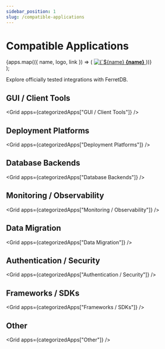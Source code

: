 ```yaml
---
sidebar_position: 1
slug: /compatible-applications
---
```


# Compatible Applications


<!-- markdownlint-disable MD033 -->


  <div style={{ maxWidth: '800px', margin: '0 auto' }}>
    <div
      style={{
        display: 'grid',
        gridTemplateColumns: 'repeat(auto-fit, minmax(160px, 1fr))',
        gap: '1.5rem',
        marginTop: '1rem',
        justifyContent: 'center', // helps prevent single item stretch
      }}
    >
      {apps.map(({ name, logo, link }) => (
        <a
          key={name}
          href={link}
          target="_blank"
          rel="noopener noreferrer"
          className="card"
          style={{
            padding: '1rem',
            textAlign: 'center',
            textDecoration: 'none',
            display: 'flex',
            flexDirection: 'column',
            alignItems: 'center',
            height: '100%',
          }}
        >
          <img
            src={logo}
            alt={`${name} logo`}
            style={{ width: '40px', height: '40px', marginBottom: '1rem' }}
          />
          <b>{name}</b>
        </a>
      ))}
    </div>
  </div>
);

Explore officially tested integrations with FerretDB.

<div style={{ marginTop: '3rem' }} />

## GUI / Client Tools

<Grid apps={categorizedApps["GUI / Client Tools"]} />

## Deployment Platforms

<Grid apps={categorizedApps["Deployment Platforms"]} />

## Database Backends

<Grid apps={categorizedApps["Database Backends"]} />

## Monitoring / Observability

<Grid apps={categorizedApps["Monitoring / Observability"]} />

## Data Migration

<Grid apps={categorizedApps["Data Migration"]} />

## Authentication / Security

<Grid apps={categorizedApps["Authentication / Security"]} />

## Frameworks / SDKs

<Grid apps={categorizedApps["Frameworks / SDKs"]} />

## Other

<Grid apps={categorizedApps["Other"]} />

<!-- markdownlint-enable MD033 -->

